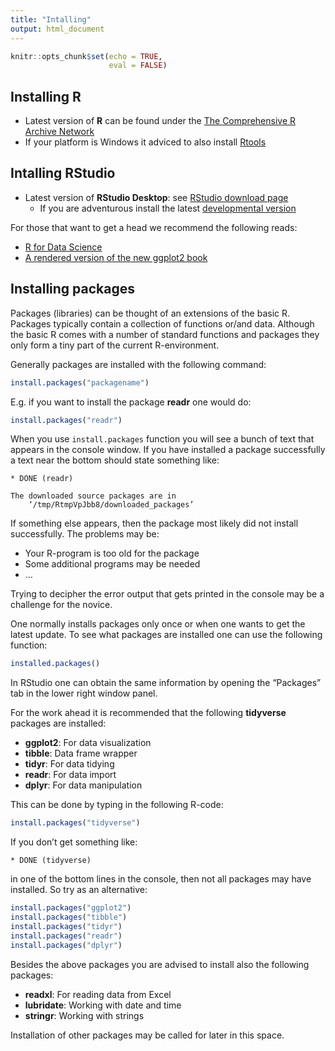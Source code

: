 ```yaml
---
title: "Intalling"
output: html_document
---
```


```r
knitr::opts_chunk$set(echo = TRUE,
                      eval = FALSE)
```

## Installing R

* Latest version of __R__ can be found under the [The Comprehensive R Archive Network](https://cran.r-project.org/)
* If your platform is Windows it adviced to also install [Rtools](https://cran.r-project.org/bin/windows/Rtools)

## Intalling RStudio

* Latest version of __RStudio Desktop__: see [RStudio download page](https://www.rstudio.com/products/rstudio/download/)
    * If you are adventurous install the latest [developmental version](https://www.rstudio.com/products/rstudio/download/preview)

For those that want to get a head we recommend the following reads:

  * [R for Data Science](http://r4ds.had.co.nz)
  * [A rendered version of the new ggplot2 book](http://www.hafro.is/~einarhj/education/ggplot2)


## Installing packages

Packages (libraries) can be thought of an extensions of the basic R. Packages typically contain a collection of functions or/and data. Although the basic R comes with a number of standard functions and packages they only form a tiny part of the current R-environment.

Generally packages are installed with the following command:
```r
install.packages("packagename")
```

E.g. if you want to install the package __readr__ one would do:
```r
install.packages("readr")
```

When you use `install.packages` function you will see a bunch of text that appears in the console window. If you have installed a package successfully a text near the bottom should state something like:
```
* DONE (readr)

The downloaded source packages are in
	‘/tmp/RtmpVpJbb8/downloaded_packages’
```

If something else appears, then the package most likely did not install successfully. The problems may be:

* Your R-program is too old for the package
* Some additional programs may be needed 
* ...

Trying to decipher the error output that gets printed in the console may be a challenge for the novice.

One normally installs packages only once or when one wants to get the latest update. To see what packages are installed one can use the following function:
```r
installed.packages()
```

In RStudio one can obtain the same information by opening the "Packages" tab in the lower right window panel.

For the work ahead it is recommended that the following __tidyverse__ packages are installed:

* __ggplot2__: For data visualization
* __tibble__: Data frame wrapper
* __tidyr__: For data tidying
* __readr__: For data import
* __dplyr__: For data manipulation

This can be done by typing in the following R-code:
```r
install.packages("tidyverse")
```

If you don't get something like:
```
* DONE (tidyverse)
```
in one of the bottom lines in the console, then not all packages may have installed. So try as an alternative:
```r
install.packages("ggplot2")
install.packages("tibble")
install.packages("tidyr")
install.packages("readr")
install.packages("dplyr")
```

Besides the above packages you are advised to install also the following packages:

* __readxl__: For reading data from Excel
* __lubridate__: Working with date and time
* __stringr__: Working with strings

Installation of other packages may be called for later in this space.
